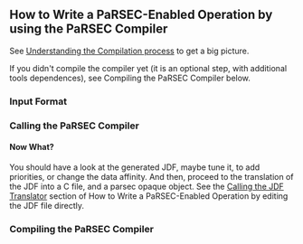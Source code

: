 == How to Write a PaRSEC-Enabled Operation by using the PaRSEC Compiler ==

See [[understanding|Understanding the Compilation process]] to get a big picture. 

If you didn't compile the compiler yet (it is an optional step, with additional tools dependences), see Compiling the PaRSEC Compiler below.

=== Input Format ===

=== Calling the PaRSEC Compiler ===


==== Now What? ====

You should have a look at the generated JDF, maybe tune it, to add priorities, or change the data affinity. And then, proceed to the translation of the JDF into a C file, and a parsec opaque object. See the [[writejdf|Calling the JDF Translator]] section of How to Write a PaRSEC-Enabled Operation by editing the JDF file directly.

=== Compiling the PaRSEC Compiler ===


